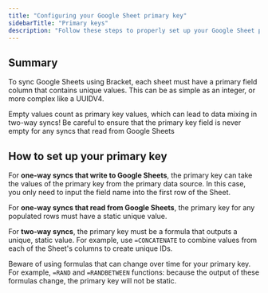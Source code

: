 ```yaml
---
title: "Configuring your Google Sheet primary key"
sidebarTitle: "Primary keys"
description: "Follow these steps to properly set up your Google Sheet primary key"
---
```


## Summary

To sync Google Sheets using Bracket, each sheet must have a primary field column that contains unique values. This can be as simple as an integer, or more complex like a UUIDV4.

<Warning>Empty values count as primary key values, which can lead to data mixing in two-way syncs! Be careful to ensure that the primary key field is never empty for any syncs that read from Google Sheets</Warning>

## How to set up your primary key

For **one-way syncs that write to Google Sheets**, the primary key can take the values of the primary key from the primary data source. In this case, you only need to input the field name into the first row of the Sheet.

For **one-way syncs that read from Google Sheets**, the primary key for any populated rows must have a static unique value. 

For **two-way syncs**, the primary key must be a formula that outputs a unique, static value. For example, use `=CONCATENATE` to combine values from each of the Sheet's columns to create unique IDs. 

<Warning>Beware of using formulas that can change over time for your primary key. For example, `=RAND` and `=RANDBETWEEN` functions: because the output of these formulas change, the primary key will not be static.</Warning>
